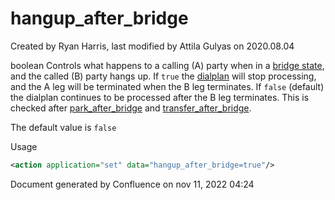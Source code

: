 
# hangup_after_bridge 

 Created by  Ryan Harris, last modified by  Attila Gulyas on 2020.08.04

boolean Controls what happens to a calling (A) party when in a [bridge state](../FreeSWITCH-Explained/Introduction/Life-Cycle-of-a-Call_1048888.mdx#0-about), and the called (B) party hangs up. If `true` the [dialplan](../FreeSWITCH-Explained/Dialplan/index.mdx#0-about) will stop processing, and the A leg will be terminated when the B leg terminates. If `false` (default) the dialplan continues to be processed after the B leg terminates. This is checked after [park\_after\_bridge](../FreeSWITCH-Explained/Dialplan/Variables-Master-List_16352570.mdx#park_after_bridge) and [transfer\_after\_bridge](../FreeSWITCH-Explained/Dialplan/Variables-Master-List_16352570.mdx#transfer_after_bridge).

The default value is `false` 

Usage

```xml
<action application="set" data="hangup_after_bridge=true"/>
```

Document generated by Confluence on nov 11, 2022 04:24

